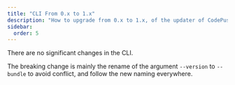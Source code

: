 ```yaml
---
title: "CLI From 0.x to 1.x"
description: "How to upgrade from 0.x to 1.x, of the updater of CodePushGo, learn what are the breaking changes and how to handle them"
sidebar:
  order: 5
---
```


There are no significant changes in the CLI.

The breaking change is mainly the rename of the argument `--version` to `--bundle` to avoid conflict, and follow the new naming everywhere.
